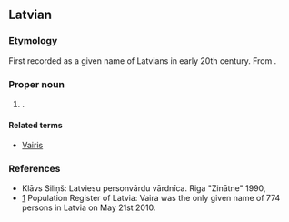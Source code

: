 {{also|vaira}}
==Latvian==

===Etymology===
First recorded as a given name of Latvians in early 20th century. From {{m|lv|vairot||to add, increase}}.

===Proper noun===
{{head|lv|proper noun|g=f}}

# {{given name|female|lang=lv}}.

====Related terms====
* [[Vairis]]

===References===
* Klāvs Siliņš: Latviesu personvārdu vārdnīca. Riga "Zinātne" 1990, {{ISBN|5-7966-0278-0}}
* [http://www.pmlp.gov.lv/lv/statistika/personvardu.html] Population Register of Latvia: Vaira was the only given name of 774 persons in Latvia on May 21st 2010.